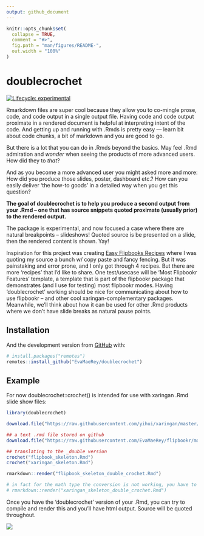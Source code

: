 ```yaml
---
output: github_document
---
```


<!-- README.md is generated from README.Rmd. Please edit that file -->

```r
knitr::opts_chunk$set(
  collapse = TRUE,
  comment = "#>",
  fig.path = "man/figures/README-",
  out.width = "100%"
)
```

# doublecrochet

<!-- badges: start -->
[![Lifecycle: experimental](https://img.shields.io/badge/lifecycle-experimental-orange.svg)](https://www.tidyverse.org/lifecycle/#experimental)
<!-- badges: end -->

Rmarkdown files are super cool because they allow you to co-mingle prose, code, and code output in a single output file.  Having code and code output proximate in a rendered document is helpful at interpreting intent of the code.  And getting up and running with .Rmds is pretty easy --- learn bit about code chunks, a bit of markdown and you are good to go.  

But there is a lot that you can do in .Rmds beyond the basics. May feel .Rmd admiration and *wonder* when seeing the products of more advanced users.  How did they to *that*?

And as you become a more advanced user you might asked more and more:  How did you produce those slides, poster, dashboard etc.?  How can you easily deliver 'the how-to goods' in a detailed way when you get this question?

**The goal of doublecrochet is to help you produce a second output from your .Rmd -- one that has source snippets quoted proximate (usually prior) to the rendered output.**

The package is experimental, and now focused a case where there are natural breakpoints -- slideshows!  Quoted source is be presented on a slide, then the rendered content is shown. Yay!

Inspiration for this project was creating [Easy Flipbooks Recipes](https://evamaerey.github.io/flipbooks/flipbook_recipes#1) where I was quoting my source a bunch w/ copy paste and fancy fencing.  But it was painstaking and error prone, and I only got through 4 recipes.  But there are more 'recipes' that I'd like to share.  One test/usecase will be 'Most Flipbookr Features' template, a template that is part of the flipbookr package that demonstrates (and I use for testing) most flipbookr modes. Having 'doublecrochet' working should be nice for communicating about how to use flipbookr -- and other cool xaringan-complementary packages. Meanwhile, we'll think about how it can be used for other .Rmd products where we don't have slide breaks as natural pause points.


## Installation

<!-- You can install the released version of doublecrochet from [CRAN](https://CRAN.R-project.org) with: -->

<!-- ``` r -->
<!-- install.packages("doublecrochet") -->
<!-- ``` -->

And the development version from [GitHub](https://github.com/) with:

``` r
# install.packages("remotes")
remotes::install_github("EvaMaeRey/doublecrochet")
```
## Example

For now doublecrochet::crochet() is intended for use with xaringan .Rmd slide show files:

```r
library(doublecrochet)

download.file("https://raw.githubusercontent.com/yihui/xaringan/master/inst/rmarkdown/templates/xaringan/skeleton/skeleton.Rmd", "xaringan_skeleton.Rmd")

## a text .rmd file stored on github
download.file("https://raw.githubusercontent.com/EvaMaeRey/flipbookr/master/inst/rmarkdown/templates/most-features/skeleton/skeleton.Rmd", "flipbook_skeleton.Rmd")

## translating to the _double version
crochet("flipbook_skeleton.Rmd")
crochet("xaringan_skeleton.Rmd")

rmarkdown::render("flipbook_skeleton_double_crochet.Rmd")

# in fact for the math type the conversion is not working, you have to go back in and escape
# rmarkdown::render("xaringan_skeleton_double_crochet.Rmd")
```

Once you have the 'doublecrochet' version of your .Rmd, you can try to compile and render this and you'll have html output.  Source will be quoted throughout. 

![](https://images.unsplash.com/photo-1577635515158-dcce4789c8fb?ixlib=rb-1.2.1&ixid=MXwxMjA3fDB8MHxwaG90by1wYWdlfHx8fGVufDB8fHw%3D&auto=format&fit=crop&w=751&q=80)

